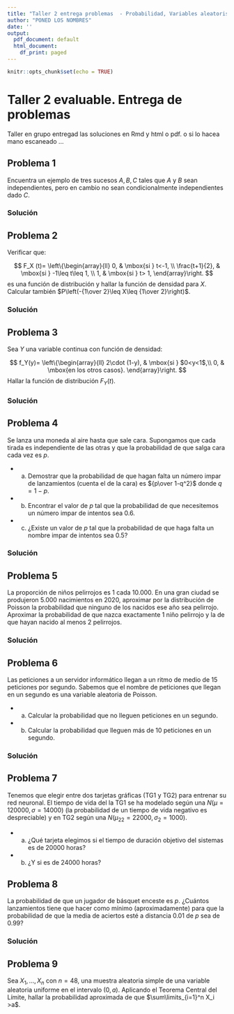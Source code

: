 ```yaml
---
title: "Taller 2 entrega problemas  - Probabilidad, Variables aleatoris , distribuciones notables y Teorema Central del Límite"
author: "PONED LOS NOMBRES"
date: ''
output:
  pdf_document: default
  html_document:
    df_print: paged
---
```


```r
knitr::opts_chunk$set(echo = TRUE)
```


#  Taller 2 evaluable. Entrega de problemas

Taller en grupo entregad las soluciones en Rmd y html o pdf. o si lo hacea mano  escaneado ...

## Problema 1

Encuentra un ejemplo de tres sucesos $A,B,C$ tales que $A$ y $B$ sean independientes, pero en cambio no sean condicionalmente independientes dado $C$.


###  Solución


## Problema 2 

Verificar que:

$$
F_X (t)=
\left\{\begin{array}{ll}
0, & \mbox{si } t<-1,
 \\
\frac{t+1}{2}, & \mbox{si } -1\leq
t\leq 1,
 \\
1, & \mbox{si } t> 1,
\end{array}\right.
$$
es una función de distribución y hallar la función de densidad para $X$. Calcular también $P\left(-{1\over 2}\leq X\leq {1\over 2}\right)$.

###  Solución


## Problema 3 

Sea $Y$ una variable continua con función de densidad:

$$
f_Y(y)=
\left\{\begin{array}{ll}
2\cdot (1-y), & \mbox{si } $0<y<1$,\\ 0, & \mbox{en los otros casos}.
\end{array}\right.
$$
Hallar la función de distribución $F_Y(t)$.


###  Solución


## Problema 4

Se lanza una moneda al aire hasta que sale  cara. Supongamos que cada  tirada es independiente  de las otras y que la probabilidad de que salga  cara cada vez es $p$. 

* a) Demostrar que la probabilidad de que hagan falta un número impar de lanzamientos (cuenta  el de la cara) es ${p\over 1-q^2}$ donde $q=1-p$. 
* b) Encontrar  el valor de $p$ tal que la probabilidad de que  necesitemos un número impar de intentos sea $0.6$.
* c) ¿Existe un valor de $p$ tal que la probabilidad de que haga falta un nombre
impar de intentos sea $0.5$?

###  Solución


## Problema 5

La proporción de niños pelirrojos es 1  cada 10.000. En una gran ciudad  se produjeron 5.000
nacimientos en 2020, aproximar por la distribución de Poisson la probabilidad
que ninguno  de los nacidos ese año sea pelirrojo. Aproximar la probabilidad de que nazca  exactamente 1 niño pelirrojo y  la de que hayan
nacido al menos 2 pelirrojos.

###  Solución


## Problema 6

 Las peticiones a un servidor informático llegan a un ritmo de medio de 15 peticiones por segundo.
Sabemos que el nombre de peticiones que llegan en un segundo es una variable
aleatoria de Poisson.

* a) Calcular la probabilidad que no lleguen peticiones  en un segundo.
* b) Calcular la probabilidad que lleguen más de  10 peticiones en un segundo.


###  Solución


## Problema 7

Tenemos que elegir entre  dos tarjetas gráficas (TG1 y TG2) para entrenar su red neuronal. El tiempo  de vida del la  TG1 se ha modelado según una 
$N(\mu=120000, \sigma=14000)$ (la probabilidad de un tiempo de vida negativo es despreciable) y en TG2 según una $N(\mu_22=22000, \sigma_2=1000)$. 

* a) ¿Qué tarjeta elegimos si el tiempo de duración objetivo del sistemas es de  20000 horas? 
* b) ¿Y si es   de 24000 horas?




## Problema 8

La probabilidad de que un jugador de básquet enceste es $p$.
¿Cuántos lanzamientos tiene que hacer como mínimo (aproximadamente) para que la probabilidad de
que la media de aciertos esté a distancia 0.01 de $p$ sea de 0.99?

###  Solución

## Problema 9

Sea $X_1,\ldots,X_n$ con $n = 48$, una muestra aleatoria simple de una variable
aleatoria uniforme en el intervalo $(0,a)$. Aplicando el Teorema Central del Límite, hallar la probabilidad aproximada de que
$\sum\limits_{i=1}^n X_i >a$.








